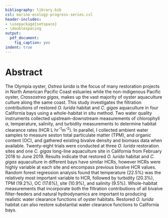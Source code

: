 ```yaml
---
bibliography: library.bib
csl: marine-ecology-progress-series.csl
header-includes: 
- \usepackage{setspace}
- \doublespacing
output:
  pdf_document:
    fig_caption: yes
indent: true
---
```


# Abstract

The Olympia oyster, *Ostrea lurida* is the focus of many restoration projects in North American Pacific Coast estuaries while the non-indigenous Pacific oyster, *Crassostrea gigas*, makes up the vast majority of oyster aquaculture culture along the same coast.
This study investigates the filtration contributions of restored *O. lurida* habitat and *C. gigas* aquaculture in four California bays using a whole-habitat in situ method.
Two water quality instruments collected upstream-downstream measurements of chlorophyll $\alpha$, temperature, salinity, and turbidity measurements to determine habitat clearance rates (HCR L hr^-1^m^-2^).
In parallel, I collected ambient water samples to measure seston total particulate matter (TPM), and organic content (OC), and gathered existing bivalve density and biomass data when available.
Twenty-eight trials were conducted at three *O. lurida* restoration sites and one *C. gigas* long-line aquaculture site in California from February 2018 to June 2019.
Results indicate that restored *O. lurida* habitat and *C. gigas* aquaculture in different bays have similar HCRs, however HCRs were highly variable at each site and encompass previous bivalve HCR values.
Random forest regression analysis found that temperature (22.5%) was the relatively most important variable to HCR, followed by turbidity (20.3%), TPM (19.2%), OC (17.6%), site (10.9%), and salinity (9.5%).
Whole-habitat measurements that incorporate both the filtration contributions of all bivalve filter-feeders and natural hydrodynamics are important to producing realistic water clearance functions of oyster habitats.
Restored *O. lurida* habitat can also restore substantial water clearance functions to California bays.




